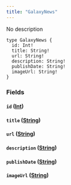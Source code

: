 ```yaml
---
title: "GalaxyNews"
---
```


No description

```
type GalaxyNews {
  id: Int!
  title: String!
  url: String!
  description: String!
  publishDate: String!
  imageUrl: String!
}

```

### Fields[](#fields "Direct link to heading")

#### `id` ([Int](/developer/graphql-api/references/scalars/int))[](#id-int "Direct link to heading")

#### `title` ([String](/developer/graphql-api/references/scalars/string))[](#title-string "Direct link to heading")

#### `url` ([String](/developer/graphql-api/references/scalars/string))[](#url-string "Direct link to heading")

#### `description` ([String](/developer/graphql-api/references/scalars/string))[](#description-string "Direct link to heading")

#### `publishDate` ([String](/developer/graphql-api/references/scalars/string))[](#publishdate-string "Direct link to heading")

#### `imageUrl` ([String](/developer/graphql-api/references/scalars/string))[](#imageurl-string "Direct link to heading")